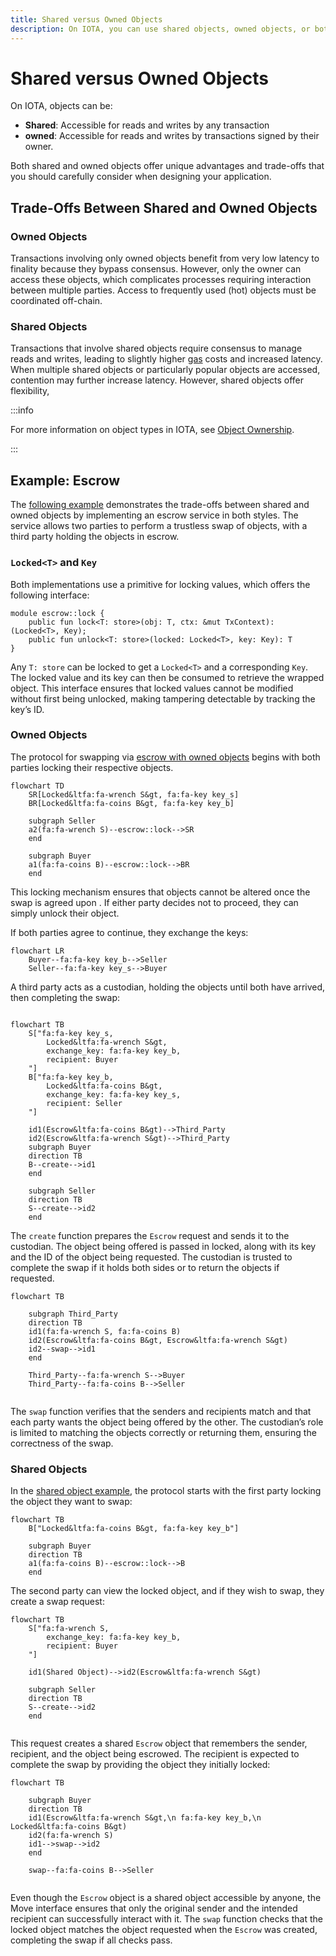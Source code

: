 ```yaml
---
title: Shared versus Owned Objects
description: On IOTA, you can use shared objects, owned objects, or both in your transactions. Weigh the benefits of each to decide the best approach for your project.
---
```


# Shared versus Owned Objects

On IOTA, objects can be:
* **Shared**: Accessible for reads and writes by any transaction
* **owned**: Accessible for reads and writes by transactions signed by their owner.

Both shared and owned objects offer unique advantages and trade-offs
that you should carefully consider when designing your application.

## Trade-Offs Between Shared and Owned Objects

### Owned Objects

Transactions involving only owned objects benefit from very low latency to finality because they bypass consensus.
However, only the owner can access these objects,
which complicates processes requiring interaction between multiple parties. 
Access to frequently used (hot) objects must be coordinated off-chain.

### Shared Objects

Transactions that involve shared objects require consensus to manage reads and writes, 
leading to slightly higher [gas](../../../about-iota/tokenomics/gas-in-iota.mdx) costs and increased latency.
When multiple shared objects or particularly popular objects are accessed,
contention may further increase latency.
However, shared objects offer flexibility,

:::info

For more information on object types in IOTA, see [Object Ownership](object-ownership/object-ownership.mdx).

:::

## Example: Escrow

The [following example](https://github.com/iotaledger/iota/blob/93e6b4845a481300ed4a56ab4ac61c5ccb6aa008/examples/move/escrow/sources/lock.move) demonstrates the trade-offs between shared and owned objects
by implementing an escrow service in both styles.
The service allows two parties to perform a trustless swap of objects,
with a third party holding the objects in escrow.

### `Locked<T>` and `Key`

Both implementations use a primitive for locking values, which offers the following interface:

```move
module escrow::lock {
    public fun lock<T: store>(obj: T, ctx: &mut TxContext): (Locked<T>, Key);
    public fun unlock<T: store>(locked: Locked<T>, key: Key): T
}
```

Any `T: store` can be locked to get a `Locked<T>` and a corresponding `Key`.
The locked value and its key can then be consumed to retrieve the wrapped object.
This interface ensures that locked values cannot be modified without first being unlocked,
making tampering detectable by tracking the key’s ID.

### Owned Objects

The protocol for swapping via [escrow with owned objects](https://github.com/iotaledger/iota/blob/93e6b4845a481300ed4a56ab4ac61c5ccb6aa008/examples/move/escrow/sources/owned.move) begins
with both parties locking their respective objects.

```mermaid
flowchart TD
    SR[Locked&ltfa:fa-wrench S&gt, fa:fa-key key_s]
    BR[Locked&ltfa:fa-coins B&gt, fa:fa-key key_b]

    subgraph Seller
    a2(fa:fa-wrench S)--escrow::lock-->SR
    end

    subgraph Buyer
    a1(fa:fa-coins B)--escrow::lock-->BR
    end
```

This locking mechanism ensures that objects cannot be altered once the swap is agreed upon
. If either party decides not to proceed, they can simply unlock their object.

If both parties agree to continue, they exchange the keys:

```mermaid
flowchart LR
    Buyer--fa:fa-key key_b-->Seller
    Seller--fa:fa-key key_s-->Buyer
```

A third party acts as a custodian, holding the objects until both have arrived, then completing the swap:

```move file=<rootDir>/examples/trading/contracts/escrow/sources/owned.move#L89-L107
```

```mermaid
flowchart TB
    S["fa:fa-key key_s,
        Locked&ltfa:fa-wrench S&gt,
        exchange_key: fa:fa-key key_b,
        recipient: Buyer
    "]
    B["fa:fa-key key_b,
        Locked&ltfa:fa-coins B&gt,
        exchange_key: fa:fa-key key_s,
        recipient: Seller
    "]

    id1(Escrow&ltfa:fa-coins B&gt)-->Third_Party
    id2(Escrow&ltfa:fa-wrench S&gt)-->Third_Party
    subgraph Buyer
    direction TB
    B--create-->id1
    end

    subgraph Seller
    direction TB
    S--create-->id2
    end
```

The `create` function prepares the `Escrow` request and sends it to the custodian.
The object being offered is passed in locked, along with its key and the ID of the object being requested.
The custodian is trusted to complete the swap if it holds both sides or to return the objects if requested.

```mermaid
flowchart TB

    subgraph Third_Party
    direction TB
    id1(fa:fa-wrench S, fa:fa-coins B)
    id2(Escrow&ltfa:fa-coins B&gt, Escrow&ltfa:fa-wrench S&gt)
    id2--swap-->id1
    end

    Third_Party--fa:fa-wrench S-->Buyer
    Third_Party--fa:fa-coins B-->Seller
```

```move file=<rootDir>/examples/trading/contracts/escrow/sources/owned.move#L112-L149
```

The `swap` function verifies that the senders and recipients match and that each party wants the object being offered by the other.
The custodian’s role is limited to matching the objects correctly or returning them, ensuring the correctness of the swap.

### Shared Objects

In the [shared object example](https://github.com/iotaledger/iota/blob/93e6b4845a481300ed4a56ab4ac61c5ccb6aa008/examples/move/escrow/sources/shared.move),
the protocol starts with the first party locking the object they want to swap:

```mermaid
flowchart TB
    B["Locked&ltfa:fa-coins B&gt, fa:fa-key key_b"]
        
    subgraph Buyer
    direction TB
    a1(fa:fa-coins B)--escrow::lock-->B
    end
```

The second party can view the locked object, and if they wish to swap, they create a swap request:

```mermaid
flowchart TB
    S["fa:fa-wrench S,
        exchange_key: fa:fa-key key_b,
        recipient: Buyer
    "]

    id1(Shared Object)-->id2(Escrow&ltfa:fa-wrench S&gt)

    subgraph Seller
    direction TB
    S--create-->id2
    end
```

```move file=<rootDir>/examples/trading/contracts/escrow/sources/shared.move#L69-L93
```

This request creates a shared `Escrow` object that remembers the sender, recipient, and the object being escrowed.
The recipient is expected to complete the swap by providing the object they initially locked:

```mermaid
flowchart TB

    subgraph Buyer
    direction TB
    id1(Escrow&ltfa:fa-wrench S&gt,\n fa:fa-key key_b,\n Locked&ltfa:fa-coins B&gt)
    id2(fa:fa-wrench S)
    id1-->swap-->id2
    end

    swap--fa:fa-coins B-->Seller
```

```move file=<rootDir>/examples/trading/contracts/escrow/sources/shared.move#L96-L124
```

Even though the `Escrow` object is a shared object accessible by anyone,
the Move interface ensures that only the original sender and the intended recipient can successfully interact with it.
The `swap` function checks that the locked object matches the object requested when the `Escrow` was created,
completing the swap if all checks pass.

<Quiz questions={questions} />